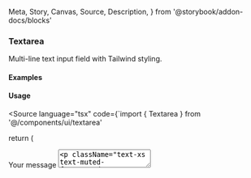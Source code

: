   Meta,
  Story,
  Canvas,
  Source,
  Description,
} from '@storybook/addon-docs/blocks'

<Meta of={TextareaStories} />

### Textarea

Multi-line text input field with Tailwind styling.

#### Examples

<Canvas>
  <Story of={TextareaStories.Default} />
</Canvas>

<Canvas>
  <Story of={TextareaStories.Disabled} />
</Canvas>

<Canvas>
  <Story of={TextareaStories.WithLabel} />
</Canvas>

<Canvas>
  <Story of={TextareaStories.Invalid} />
</Canvas>

#### Usage

<Source language="tsx" code={`import { Textarea } from '@/components/ui/textarea'

  return (
    <div className="grid w-full gap-1.5">
      <label htmlFor="message" className="text-sm font-medium">
        Your message
      </label>
      <Textarea placeholder="Type your message here." id="message" />
      <p className="text-xs text-muted-foreground">
        Your message will be sent to our team.
      </p>
    </div>
  )
}
`} />

#### Props

The Textarea component accepts all standard HTML textarea attributes:

- `placeholder` - Placeholder text
- `disabled` - Disables the textarea
- `required` - Makes the textarea required
- `aria-invalid` - Indicates an invalid state
- `rows` - Number of visible text lines
- `value` - Controlled value
- `defaultValue` - Default uncontrolled value
- `onChange` - Change event handler
- `className` - Additional CSS classes
